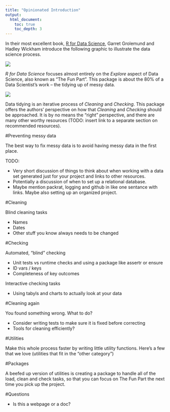 ```yaml
---
title: "Opinionated Introduction"
output:
  html_document:
    toc: true
    toc_depth: 3
---
```


In their most excellent book, [R for Data Science](http://r4ds.had.co.nz/index.html), Garret Grolemund and Hadley Wickham introduce the following graphic to illustrate the data science process.

![](images/data-science-explore.png)

_R for Data Science_ focuses almost entirely on the *Explore* aspect of Data Science, also known as "The Fun Part". This package is about the 80% of a Data Scientist's work -- the tidying up of messy data.

![](images/data-science-tidy.png)

Data tidying is an iterative process of *Cleaning* and *Checking*. This package offers the authors' perspective on how that *Cleaning* and *Checking* should be approached. It is by no means the "right" perspective, and there are many other worthy resources (TODO: insert link to a separate section on recommended resources).

#Preventing messy data

The best way to fix messy data is to avoid having messy data in the first place.

TODO: 

- Very short discussion of things to think about when working with a data set generated just for your project and links to other resources.
- Potentially a discussion of when to set up a relational database.
- Maybe mention packrat, logging and github in like one sentance with links. Maybe also setting up an organized project.

#Cleaning

Blind cleaning tasks

- Names
- Dates
- Other stuff you know always needs to be changed

#Checking

Automated, "blind" checking

- Unit tests vs runtime checks and using a package like assertr or ensure
- ID vars / keys
- Completeness of key outcomes

Interactive checking tasks

- Using tabyls and charts to actually look at your data

#Cleaning again

You found something wrong. What to do?

- Consider writing tests to make sure it is fixed before correcting
- Tools for cleaning efficiently?

#Utilities

Make this whole process faster by writing little utility functions. Here's a few that we love (utilities that fit in the "other category")

#Packages

A beefed up version of utilities is creating a package to handle all of the load, clean and check tasks, so that you can focus on The Fun Part the next time you pick up the project.

#Questions

- Is this a webpage or a doc?
